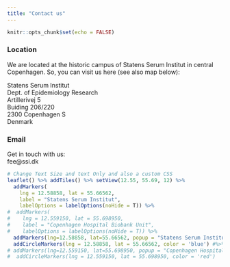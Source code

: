 ```yaml
---
title: "Contact us"
---
```


```r
knitr::opts_chunk$set(echo = FALSE)
```

### Location
We are located at the historic campus of Statens Serum Institut in central Copenhagen. So, you can visit us here (see also map below):

Statens Serum Institut  
Dept. of Epidemiology Research    
Artillerivej 5  
Buiding 206/220   
2300 Copenhagen S     
Denmark  

### Email
Get in touch with us:   
fee@ssi.dk    

<!-- 
```r
library(leaflet)

##content <- paste(sep = "<br/>",
##  "<b><a href='https://www.ssi.dk/'>Statens Serum Institut</a></b>",
##  "Artillerivej 5 ",
##  "2300 København S")


#m <- leaflet() %>%
#  addTiles() %>%  # Add default OpenStreetMap map tiles
#  addMarkers(lng=12.587480, lat=55.666080, popup = "Statens Serum Institut")  %>%
#  addCircleMarkers(lng = 12.587480, lat = 55.666080, color = 'blue') %>%
## addMarkers(lng=12.559150, lat=55.698950, popup = "Copenhagen Hospital Biobank Unit")  %>%
##  addCircleMarkers(lng = 12.560487, lat = 55.698987, color = 'red')
##  addPopups(12.58735, 55.66623, content, options = popupOptions(closeButton = FALSE))
#m




#n <- leaflet() %>%
 # addTiles() %>%  # Add default OpenStreetMap map tiles
  #addMarkers(lng=12.560487, lat=55.698987, popup = "Statens Serum Institut")  %>%
 # addCircleMarkers(lng = 12.560487, lat = 55.698987, color = 'red')
##  addPopups(12.58735, 55.66623, content, options = popupOptions(closeButton = FALSE))
#n



```
-->




```r
# Change Text Size and text Only and also a custom CSS
leaflet() %>% addTiles() %>% setView(12.55, 55.69, 12) %>%
  addMarkers(
    lng = 12.58858, lat = 55.66562,
    label = "Statens Serum Institut",
    labelOptions = labelOptions(noHide = T)) %>%
#  addMarkers(
#    lng = 12.559150, lat = 55.698950,
#    label = "Copenhagen Hospital Biobank Unit",
#    labelOptions = labelOptions(noHide = T)) %>%
  addMarkers(lng=12.58858, lat=55.66562, popup = "Statens Serum Institut")  %>%
  addCircleMarkers(lng = 12.58858, lat = 55.66562, color = 'blue') #%>%
# addMarkers(lng=12.559150, lat=55.698950, popup = "Copenhagen Hospital Biobank Unit")  %>%
#  addCircleMarkers(lng = 12.559150, lat = 55.698950, color = 'red')

```



